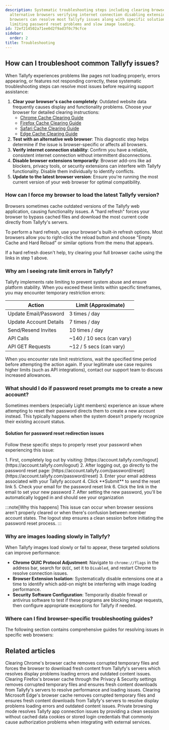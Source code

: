 ```yaml
---
description: Systematic troubleshooting steps including clearing browser cache testing
  alternative browsers verifying internet connection disabling extensions and updating
  browsers can resolve most Tallyfy issues along with specific solutions for rate
  limiting password reset problems and slow image loading.
id: 72ef214502a71ee0d2f9ad3f0c79cfce
sidebar:
  order: 2
title: Troubleshooting
---
```



## How can I troubleshoot common Tallyfy issues?

When Tallyfy experiences problems like pages not loading properly, errors appearing, or features not responding correctly, these systematic troubleshooting steps can resolve most issues before requiring support assistance:

1.  **Clear your browser's cache completely**: Outdated website data frequently causes display and functionality problems. Choose your browser for detailed clearing instructions:
    *   [Chrome Cache Clearing Guide](/products/pro/miscellaneous/troubleshooting/clear-cache-chrome/)
    *   [Firefox Cache Clearing Guide](/products/pro/miscellaneous/troubleshooting/clear-cache-firefox/)
    *   [Safari Cache Clearing Guide](/products/pro/miscellaneous/troubleshooting/clear-cache-safari/)
    *   [Edge Cache Clearing Guide](/products/pro/miscellaneous/troubleshooting/clear-cache-edge/)
2.  **Test with an alternative web browser**: This diagnostic step helps determine if the issue is browser-specific or affects all browsers.
3.  **Verify internet connection stability**: Confirm you have a reliable, consistent internet connection without intermittent disconnections.
4.  **Disable browser extensions temporarily**: Browser add-ons like ad blockers, privacy tools, or security extensions can interfere with Tallyfy functionality. Disable them individually to identify conflicts.
5.  **Update to the latest browser version**: Ensure you're running the most current version of your web browser for optimal compatibility.

### How can I force my browser to load the latest Tallyfy version?

Browsers sometimes cache outdated versions of the Tallyfy web application, causing functionality issues. A "hard refresh" forces your browser to bypass cached files and download the most current code directly from Tallyfy's servers.

To perform a hard refresh, use your browser's built-in refresh options. Most browsers allow you to right-click the reload button and choose "Empty Cache and Hard Reload" or similar options from the menu that appears.

If a hard refresh doesn't help, try clearing your full browser cache using the links in step 1 above.

### Why am I seeing rate limit errors in Tallyfy?

Tallyfy implements rate limiting to prevent system abuse and ensure platform stability. When you exceed these limits within specific timeframes, you may encounter temporary restriction errors:

| Action                 | Limit (Approximate)             |
|------------------------|---------------------------------|
| Update Email/Password  | 3 times / day                   |
| Update Account Details | 7 times / day                   |
| Send/Resend Invites    | 10 times / day                  |
| API Calls              | ~140 / 10 secs (can vary)       |
| API GET Requests       | ~12 / 5 secs (can vary)         |

When you encounter rate limit restrictions, wait the specified time period before attempting the action again. If your legitimate use case requires higher limits (such as API integrations), contact our support team to discuss increased allowances.

### What should I do if password reset prompts me to create a new account?

Sometimes members (especially Light members) experience an issue where attempting to reset their password directs them to create a new account instead. This typically happens when the system doesn't properly recognize their existing account status.

#### Solution for password reset redirection issues

Follow these specific steps to properly reset your password when experiencing this issue:

<Steps>
1. First, completely log out by visiting: [https://account.tallyfy.com/logout](https://account.tallyfy.com/logout)
2. After logging out, go directly to the password reset page: [https://account.tallyfy.com/password/reset](https://account.tallyfy.com/password/reset)
3. Enter your email address associated with your Tallyfy account
4. Click **Submit** to send the reset link
5. Check your email for the password reset link
6. Click the link in the email to set your new password
7. After setting the new password, you'll be automatically logged in and should see your organization
</Steps>

:::note[Why this happens]
This issue can occur when browser sessions aren't properly cleared or when there's confusion between member account states. The logout step ensures a clean session before initiating the password reset process.
:::

### Why are images loading slowly in Tallyfy?

When Tallyfy images load slowly or fail to appear, these targeted solutions can improve performance:

*   **Chrome QUIC Protocol Adjustment**: Navigate to `chrome://flags` in the address bar, search for `QUIC`, set it to `Disabled`, and restart Chrome to resolve connection issues.
*   **Browser Extension Isolation**: Systematically disable extensions one at a time to identify which add-on might be interfering with image loading performance.
*   **Security Software Configuration**: Temporarily disable firewall or antivirus software to test if these programs are blocking image requests, then configure appropriate exceptions for Tallyfy if needed.

### Where can I find browser-specific troubleshooting guides?

The following section contains comprehensive guides for resolving issues in specific web browsers:


<PageTree />


## Related articles
<CardGrid>
<LinkTitleCard header="<b>Troubleshooting > Clear cache in Chrome</b>" href="/products/pro/miscellaneous/troubleshooting/clear-cache-chrome/" > Clearing Chrome's browser cache removes corrupted temporary files and forces the browser to download fresh content from Tallyfy's servers which resolves display problems loading errors and outdated content issues. </LinkTitleCard>
<LinkTitleCard header="<b>Troubleshooting > Clear cache in Firefox</b>" href="/products/pro/miscellaneous/troubleshooting/clear-cache-firefox/" > Clearing Firefox's browser cache through the Privacy & Security settings removes corrupted temporary files and ensures fresh content downloads from Tallyfy's servers to resolve performance and loading issues. </LinkTitleCard>
<LinkTitleCard header="<b>Troubleshooting > Clear cache in Edge</b>" href="/products/pro/miscellaneous/troubleshooting/clear-cache-edge/" > Clearing Microsoft Edge's browser cache removes corrupted temporary files and ensures fresh content downloads from Tallyfy's servers to resolve display problems loading errors and outdated content issues. </LinkTitleCard>
<LinkTitleCard header="<b>Miscellaneous > Login and session errors</b>" href="/products/pro/miscellaneous/how-to-connect-tallyfy-to-other-apps-using-private-browsing/" > Private browsing mode resolves Tallyfy app connection issues by providing a clean session without cached data cookies or stored login credentials that commonly cause authorization problems when integrating with external services. </LinkTitleCard>
</CardGrid>